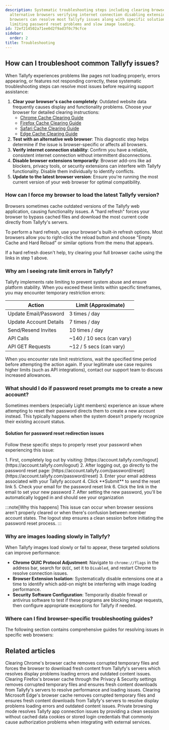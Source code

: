 ```yaml
---
description: Systematic troubleshooting steps including clearing browser cache testing
  alternative browsers verifying internet connection disabling extensions and updating
  browsers can resolve most Tallyfy issues along with specific solutions for rate
  limiting password reset problems and slow image loading.
id: 72ef214502a71ee0d2f9ad3f0c79cfce
sidebar:
  order: 2
title: Troubleshooting
---
```



## How can I troubleshoot common Tallyfy issues?

When Tallyfy experiences problems like pages not loading properly, errors appearing, or features not responding correctly, these systematic troubleshooting steps can resolve most issues before requiring support assistance:

1.  **Clear your browser's cache completely**: Outdated website data frequently causes display and functionality problems. Choose your browser for detailed clearing instructions:
    *   [Chrome Cache Clearing Guide](/products/pro/miscellaneous/troubleshooting/clear-cache-chrome/)
    *   [Firefox Cache Clearing Guide](/products/pro/miscellaneous/troubleshooting/clear-cache-firefox/)
    *   [Safari Cache Clearing Guide](/products/pro/miscellaneous/troubleshooting/clear-cache-safari/)
    *   [Edge Cache Clearing Guide](/products/pro/miscellaneous/troubleshooting/clear-cache-edge/)
2.  **Test with an alternative web browser**: This diagnostic step helps determine if the issue is browser-specific or affects all browsers.
3.  **Verify internet connection stability**: Confirm you have a reliable, consistent internet connection without intermittent disconnections.
4.  **Disable browser extensions temporarily**: Browser add-ons like ad blockers, privacy tools, or security extensions can interfere with Tallyfy functionality. Disable them individually to identify conflicts.
5.  **Update to the latest browser version**: Ensure you're running the most current version of your web browser for optimal compatibility.

### How can I force my browser to load the latest Tallyfy version?

Browsers sometimes cache outdated versions of the Tallyfy web application, causing functionality issues. A "hard refresh" forces your browser to bypass cached files and download the most current code directly from Tallyfy's servers.

To perform a hard refresh, use your browser's built-in refresh options. Most browsers allow you to right-click the reload button and choose "Empty Cache and Hard Reload" or similar options from the menu that appears.

If a hard refresh doesn't help, try clearing your full browser cache using the links in step 1 above.

### Why am I seeing rate limit errors in Tallyfy?

Tallyfy implements rate limiting to prevent system abuse and ensure platform stability. When you exceed these limits within specific timeframes, you may encounter temporary restriction errors:

| Action                 | Limit (Approximate)             |
|------------------------|---------------------------------|
| Update Email/Password  | 3 times / day                   |
| Update Account Details | 7 times / day                   |
| Send/Resend Invites    | 10 times / day                  |
| API Calls              | ~140 / 10 secs (can vary)       |
| API GET Requests       | ~12 / 5 secs (can vary)         |

When you encounter rate limit restrictions, wait the specified time period before attempting the action again. If your legitimate use case requires higher limits (such as API integrations), contact our support team to discuss increased allowances.

### What should I do if password reset prompts me to create a new account?

Sometimes members (especially Light members) experience an issue where attempting to reset their password directs them to create a new account instead. This typically happens when the system doesn't properly recognize their existing account status.

#### Solution for password reset redirection issues

Follow these specific steps to properly reset your password when experiencing this issue:

<Steps>
1. First, completely log out by visiting: [https://account.tallyfy.com/logout](https://account.tallyfy.com/logout)
2. After logging out, go directly to the password reset page: [https://account.tallyfy.com/password/reset](https://account.tallyfy.com/password/reset)
3. Enter your email address associated with your Tallyfy account
4. Click **Submit** to send the reset link
5. Check your email for the password reset link
6. Click the link in the email to set your new password
7. After setting the new password, you'll be automatically logged in and should see your organization
</Steps>

:::note[Why this happens]
This issue can occur when browser sessions aren't properly cleared or when there's confusion between member account states. The logout step ensures a clean session before initiating the password reset process.
:::

### Why are images loading slowly in Tallyfy?

When Tallyfy images load slowly or fail to appear, these targeted solutions can improve performance:

*   **Chrome QUIC Protocol Adjustment**: Navigate to `chrome://flags` in the address bar, search for `QUIC`, set it to `Disabled`, and restart Chrome to resolve connection issues.
*   **Browser Extension Isolation**: Systematically disable extensions one at a time to identify which add-on might be interfering with image loading performance.
*   **Security Software Configuration**: Temporarily disable firewall or antivirus software to test if these programs are blocking image requests, then configure appropriate exceptions for Tallyfy if needed.

### Where can I find browser-specific troubleshooting guides?

The following section contains comprehensive guides for resolving issues in specific web browsers:


<PageTree />


## Related articles
<CardGrid>
<LinkTitleCard header="<b>Troubleshooting > Clear cache in Chrome</b>" href="/products/pro/miscellaneous/troubleshooting/clear-cache-chrome/" > Clearing Chrome's browser cache removes corrupted temporary files and forces the browser to download fresh content from Tallyfy's servers which resolves display problems loading errors and outdated content issues. </LinkTitleCard>
<LinkTitleCard header="<b>Troubleshooting > Clear cache in Firefox</b>" href="/products/pro/miscellaneous/troubleshooting/clear-cache-firefox/" > Clearing Firefox's browser cache through the Privacy & Security settings removes corrupted temporary files and ensures fresh content downloads from Tallyfy's servers to resolve performance and loading issues. </LinkTitleCard>
<LinkTitleCard header="<b>Troubleshooting > Clear cache in Edge</b>" href="/products/pro/miscellaneous/troubleshooting/clear-cache-edge/" > Clearing Microsoft Edge's browser cache removes corrupted temporary files and ensures fresh content downloads from Tallyfy's servers to resolve display problems loading errors and outdated content issues. </LinkTitleCard>
<LinkTitleCard header="<b>Miscellaneous > Login and session errors</b>" href="/products/pro/miscellaneous/how-to-connect-tallyfy-to-other-apps-using-private-browsing/" > Private browsing mode resolves Tallyfy app connection issues by providing a clean session without cached data cookies or stored login credentials that commonly cause authorization problems when integrating with external services. </LinkTitleCard>
</CardGrid>